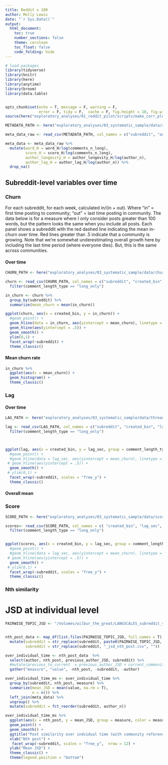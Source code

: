 ```yaml
---
title: Reddit x 100
author: Molly Lewis 
date: "`r Sys.Date()`"
output: 
  html_document:
    toc: true
    number_sections: false
    theme: cerulean
    toc_float: false
    code_folding: hide
---
```

  
  
```r
# load packages
library(tidyverse) 
library(knitr)
library(here)
library(anytime)
library(broom)
library(data.table)


opts_chunk$set(echo = T, message = F, warning = F, 
               error = F, tidy = F,  cache = F, fig.height = 10, fig.width = 10)
source(here("exploratory_analyses/01_reddit_pilot/scripts/make_corr_plot.R"))
``` 

```r
METADATA_PATH <- here("exploratory_analyses/03_systematic_sample/data/subreddit_meta_data.csv")

meta_data_raw <- read_csv(METADATA_PATH, col_names = c("subreddit", "author_H","author_n","word_H","word_mean_n","word_sd","word_total","score_mean","score_sd","score_H","comments_n_long","comments_n_all","posts_n_all","comments_posts_ratio","author_longevity_mean","author_longevity_sd","author_longevity_H","author_lag_sd","author_lag_H", "author_lag_mean"))

meta_data <- meta_data_raw %>%
  mutate(word_H = word_H/log(comments_n_long),
         score_H = score_H/log(comments_n_long),
         author_longevity_H = author_longevity_H/log(author_n),
         author_lag_H = author_lag_H/log(author_n)) %>%
  drop_na() 
```

## Subreddit-level variables over time

### Churn{.tabset}
For each subreddit, for each week, calculated in/(in + out). Where "in" = first time posting to community; "out" = last time posting in community. The data below is for a measure where I only consider posts greater than 100 words, but the pattern looks the same when you include all posts. Each panel shows a subreddit with the red dashed line indicating the mean in-churn over time. Red lines greater than .5 indicate that a community is growing. Note that we're somewhat underestimating overall growth here by including the last time period (where everyone dies). But, this is the same across communities.

#### Over time
```r
CHURN_PATH <- here("exploratory_analyses/03_systematic_sample/data/churn_overtime.csv")

churn <- read_csv(CHURN_PATH, col_names = c("subreddit", "created_bin", "in_churn", "inout_sum", "comment_length_type")) %>%
  filter(comment_length_type == "long_only")

in_churn <- churn %>%
  group_by(subreddit) %>%
  summarize(mean_churn = mean(in_churn))

ggplot(churn, aes(x = created_bin, y = in_churn)) +
  #geom_point() +
  geom_hline(data = in_churn, aes(yintercept = mean_churn), linetype = 2, color = "red") +
  geom_hline(aes(yintercept = .5)) +
  geom_smooth() +
  ylim(0,1) +
  facet_wrap(~subreddit) +
  theme_classic()
```

#### Mean churn rate 
```r
in_churn %>%
  ggplot(aes(x = mean_churn)) +
  geom_histogram() +
  theme_classic()
```


### Lag{.tabset}


#### Over time

```r
LAG_PATH <- here("exploratory_analyses/03_systematic_sample/data/thread_lag_overtime.csv")

lag <- read_csv(LAG_PATH, col_names = c("subreddit", "created_bin", "lag_sec", "n", "comment_length_type"))%>%
  filter(comment_length_type == "long_only")



ggplot(lag, aes(x = created_bin, y = lag_sec, group = comment_length_type, color = comment_length_type)) +
  #geom_point() +
  #geom_hline(data = lag_sec, aes(yintercept = mean_churn), linetype = 2, color = "red") +
 # geom_hline(aes(yintercept = .5)) +
  geom_smooth() +
 # ylim(0,1) +
  facet_wrap(~subreddit, scales = "free_y") +
  theme_classic()


```


#### Overall mean

### Score{.tabset}
```r
SCORE_PATH <- here("exploratory_analyses/03_systematic_sample/data/score_overtime.csv")

scores<- read_csv(SCORE_PATH, col_names = c( "created_bin", "lag_sec",  "comment_length_type", "subreddit"))%>%
  filter(comment_length_type == "long_only")


ggplot(scores, aes(x = created_bin, y = lag_sec, group = comment_length_type, color = comment_length_type)) +
  #geom_point() +
  #geom_hline(data = lag_sec, aes(yintercept = mean_churn), linetype = 2, color = "red") +
 # geom_hline(aes(yintercept = .5)) +
  geom_smooth() +
 # ylim(0,1) +
  facet_wrap(~subreddit, scales = "free_y") +
  theme_classic()

```


### Nth similarity {.tabset}
# JSD at individual level
```r
PAIRWISE_TOPIC_JSD <- "/Volumes/wilbur_the_great/LANGSCALES_subreddit_sample/jsd_nth_post/"


nth_post_data <- map_df(list.files(PAIRWISE_TOPIC_JSD, full.names = T), ~{read_csv(.x) %>% mutate(subreddit = .x)}) %>%
  mutate(subreddit = str_replace(subreddit, paste0(PAIRWISE_TOPIC_JSD, "/"), ""),
         subreddit = str_replace(subreddit, "_jsd_nth_post.csv", ""))

over_individual_time <- nth_post_data  %>%
  select(author, nth_post, previous_author_JSD, subreddit) %>%
  #mutate(previous_to_current  = previous_author_JSD + current_community_JSD) %>%
  gather("measure", "value", -nth_post, -subreddit, -author) 


```

```r
over_individual_time_ms <- over_individual_time %>%
  group_by(subreddit, nth_post, measure) %>%
  summarize(mean_JSD = mean(value, na.rm = T),
            n = n()) %>%
  left_join(meta_data) %>%
  ungroup() %>%
  mutate(subreddit = fct_reorder(subreddit, author_n))

over_individual_time_ms %>%
  ggplot(aes(x = nth_post, y = mean_JSD, group = measure, color = measure)) +
  geom_point() +
  geom_smooth() +
  ggtitle("Post similarity over indvidual time (with community reference)") +
  xlab("Nth post") +
   facet_wrap(~subreddit, scales = "free_y",  nrow = 12) +
  ylab("Mean JSD") +
  theme_classic() +
  theme(legend.position = "bottom")
```

